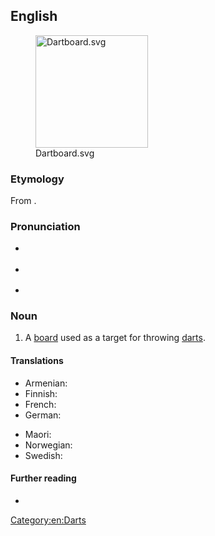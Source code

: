 ==English==
[[File:Dartboard.svg|right|180px]]

===Etymology===
From {{compound|en|dart|board}}.

===Pronunciation===
* {{a|RP}} {{IPA|en|/ˈdɑːtbɔːd/}}
* {{a|GA}} {{IPA|en|/ˈdɑɹtbɔːɹd/}}
* {{audio|en|en-us-dartboard.ogg|Audio (US)}}

===Noun===
{{en-noun}}

# A [[board]] used as a target for throwing [[darts]].

====Translations====
{{trans-top|target for darts}}
* Armenian: {{t|hy|[[դարթսի տախտակ]]|sc=Armn}}
* Finnish: {{t+|fi|tikkataulu}}
* French: {{t+|fr|cible|f}}
* German: {{t+|de|Dartscheibe|f}}
{{trans-mid}}
* Maori: {{t|mi|papa kōpere}}
* Norwegian: {{t|no|dartskive}}
* Swedish: {{t+|sv|piltavla|c}}
{{trans-bottom}}

====Further reading====
* {{pedialite|Darts}}

[[Category:en:Darts]]